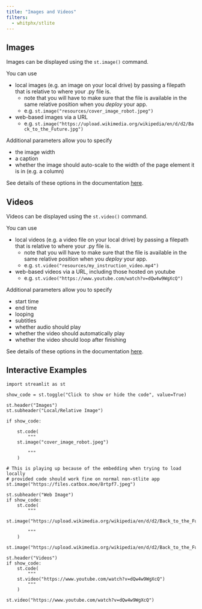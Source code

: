 ```yaml
---
title: "Images and Videos"
filters:
  - whitphx/stlite
---
```


## Images

Images can be displayed using the `st.image()` command.

You can use

- local images (e.g. an image on your local drive) by passing a filepath that is relative to where your .py file is.
    - note that you will have to make sure that the file is available in the same relative position when you *deploy* your app.
    - e.g. `st.image("resources/cover_image_robot.jpeg")`
- web-based images via a URL
    - e.g. `st.image("https://upload.wikimedia.org/wikipedia/en/d/d2/Back_to_the_Future.jpg")`


Additional parameters allow you to specify

- the image width
- a caption
- whether the image should auto-scale to the width of the page element it is in (e.g. a column)


See details of these options in the documentation [here](https://docs.streamlit.io/develop/api-reference/media/st.image).

## Videos

Videos can be displayed using the `st.video()` command.

You can use

- local videos (e.g. a video file on your local drive) by passing a filepath that is relative to where your .py file is.
    - note that you will have to make sure that the file is available in the same relative position when you *deploy* your app.
    - e.g. `st.video("resources/my_instruction_video.mp4")`
- web-based videos via a URL, including those hosted on youtube
    - e.g. `st.video("https://www.youtube.com/watch?v=dQw4w9WgXcQ")`

Additional parameters allow you to specify

- start time
- end time
- looping
- subtitles
- whether audio should play
- whether the video should automatically play
- whether the video should loop after finishing

See details of these options in the documentation [here](https://docs.streamlit.io/develop/api-reference/media/st.video).

## Interactive Examples

```stlite-python
import streamlit as st

show_code = st.toggle("Click to show or hide the code", value=True)

st.header("Images")
st.subheader("Local/Relative Image")

if show_code:

    st.code(
        """
    st.image("cover_image_robot.jpeg")

        """
    )

# This is playing up because of the embedding when trying to load locally
# provided code should work fine on normal non-stlite app
st.image("https://files.catbox.moe/8rtpf7.jpeg")

st.subheader("Web Image")
if show_code:
    st.code(
        """
    st.image("https://upload.wikimedia.org/wikipedia/en/d/d2/Back_to_the_Future.jpg")

        """
    )

st.image("https://upload.wikimedia.org/wikipedia/en/d/d2/Back_to_the_Future.jpg")

st.header("Videos")
if show_code:
    st.code(
        """
    st.video("https://www.youtube.com/watch?v=dQw4w9WgXcQ")
        """
    )

st.video("https://www.youtube.com/watch?v=dQw4w9WgXcQ")

```
